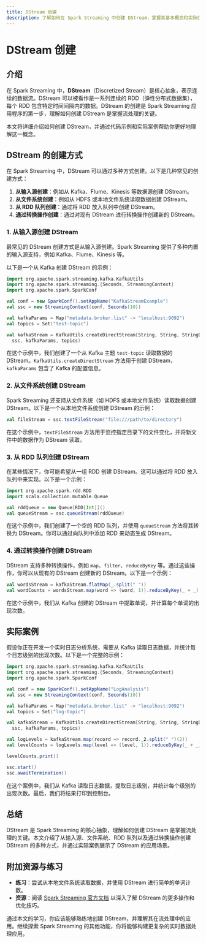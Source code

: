 ```yaml
---
title: DStream 创建
description: 了解如何在 Spark Streaming 中创建 DStream，掌握其基本概念和实际应用场景。
---
```


# DStream 创建

## 介绍

在 Spark Streaming 中，**DStream**（Discretized Stream）是核心抽象，表示连续的数据流。DStream 可以被看作是一系列连续的 RDD（弹性分布式数据集），每个 RDD 包含特定时间间隔内的数据。DStream 的创建是 Spark Streaming 应用程序的第一步，理解如何创建 DStream 是掌握流处理的关键。

本文将详细介绍如何创建 DStream，并通过代码示例和实际案例帮助你更好地理解这一概念。

## DStream 的创建方式

在 Spark Streaming 中，DStream 可以通过多种方式创建。以下是几种常见的创建方式：

1. **从输入源创建**：例如从 Kafka、Flume、Kinesis 等数据源创建 DStream。
2. **从文件系统创建**：例如从 HDFS 或本地文件系统读取数据创建 DStream。
3. **从 RDD 队列创建**：通过将 RDD 放入队列中创建 DStream。
4. **通过转换操作创建**：通过对现有 DStream 进行转换操作创建新的 DStream。

### 1. 从输入源创建 DStream

最常见的 DStream 创建方式是从输入源创建。Spark Streaming 提供了多种内置的输入源支持，例如 Kafka、Flume、Kinesis 等。

以下是一个从 Kafka 创建 DStream 的示例：

```scala
import org.apache.spark.streaming.kafka.KafkaUtils
import org.apache.spark.streaming.{Seconds, StreamingContext}
import org.apache.spark.SparkConf

val conf = new SparkConf().setAppName("KafkaStreamExample")
val ssc = new StreamingContext(conf, Seconds(10))

val kafkaParams = Map("metadata.broker.list" -> "localhost:9092")
val topics = Set("test-topic")

val kafkaStream = KafkaUtils.createDirectStream[String, String, StringDecoder, StringDecoder](
  ssc, kafkaParams, topics)
```

在这个示例中，我们创建了一个从 Kafka 主题 `test-topic` 读取数据的 DStream。`KafkaUtils.createDirectStream` 方法用于创建 DStream，`kafkaParams` 包含了 Kafka 的配置信息。

### 2. 从文件系统创建 DStream

Spark Streaming 还支持从文件系统（如 HDFS 或本地文件系统）读取数据创建 DStream。以下是一个从本地文件系统创建 DStream 的示例：

```scala
val fileStream = ssc.textFileStream("file:///path/to/directory")
```

在这个示例中，`textFileStream` 方法用于监控指定目录下的文件变化，并将新文件中的数据作为 DStream 读取。

### 3. 从 RDD 队列创建 DStream

在某些情况下，你可能希望从一组 RDD 创建 DStream。这可以通过将 RDD 放入队列中来实现。以下是一个示例：

```scala
import org.apache.spark.rdd.RDD
import scala.collection.mutable.Queue

val rddQueue = new Queue[RDD[Int]]()
val queueStream = ssc.queueStream(rddQueue)
```

在这个示例中，我们创建了一个空的 RDD 队列，并使用 `queueStream` 方法将其转换为 DStream。你可以通过向队列中添加 RDD 来动态生成 DStream。

### 4. 通过转换操作创建 DStream

DStream 支持多种转换操作，例如 `map`、`filter`、`reduceByKey` 等。通过这些操作，你可以从现有的 DStream 创建新的 DStream。以下是一个示例：

```scala
val wordsStream = kafkaStream.flatMap(_.split(" "))
val wordCounts = wordsStream.map(word => (word, 1)).reduceByKey(_ + _)
```

在这个示例中，我们从 Kafka 创建的 DStream 中提取单词，并计算每个单词的出现次数。

## 实际案例

假设你正在开发一个实时日志分析系统，需要从 Kafka 读取日志数据，并统计每个日志级别的出现次数。以下是一个完整的示例：

```scala
import org.apache.spark.streaming.kafka.KafkaUtils
import org.apache.spark.streaming.{Seconds, StreamingContext}
import org.apache.spark.SparkConf

val conf = new SparkConf().setAppName("LogAnalysis")
val ssc = new StreamingContext(conf, Seconds(10))

val kafkaParams = Map("metadata.broker.list" -> "localhost:9092")
val topics = Set("log-topic")

val kafkaStream = KafkaUtils.createDirectStream[String, String, StringDecoder, StringDecoder](
  ssc, kafkaParams, topics)

val logLevels = kafkaStream.map(record => record._2.split(" ")(2))
val levelCounts = logLevels.map(level => (level, 1)).reduceByKey(_ + _)

levelCounts.print()

ssc.start()
ssc.awaitTermination()
```

在这个案例中，我们从 Kafka 读取日志数据，提取日志级别，并统计每个级别的出现次数。最后，我们将结果打印到控制台。

## 总结

DStream 是 Spark Streaming 的核心抽象，理解如何创建 DStream 是掌握流处理的关键。本文介绍了从输入源、文件系统、RDD 队列以及通过转换操作创建 DStream 的多种方式，并通过实际案例展示了 DStream 的应用场景。

## 附加资源与练习

- **练习**：尝试从本地文件系统读取数据，并使用 DStream 进行简单的单词计数。
- **资源**：阅读 [Spark Streaming 官方文档](https://spark.apache.org/docs/latest/streaming-programming-guide.html) 以深入了解 DStream 的更多操作和优化技巧。

通过本文的学习，你应该能够熟练地创建 DStream，并理解其在流处理中的应用。继续探索 Spark Streaming 的其他功能，你将能够构建更复杂的实时数据处理应用。